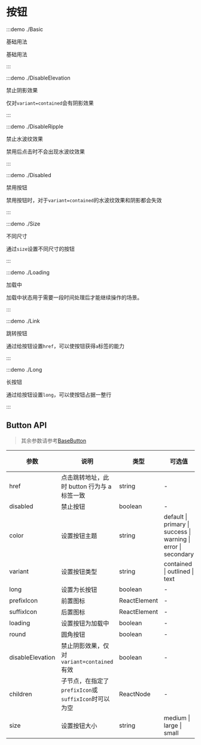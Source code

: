 # 按钮

:::demo ./Basic

基础用法

基础用法

:::

:::demo ./DisableElevation

禁止阴影效果

仅对`variant=contained`会有阴影效果

:::

:::demo ./DisableRipple

禁止水波纹效果

禁用后点击时不会出现水波纹效果

:::

:::demo ./Disabled

禁用按钮

禁用按钮时，对于`variant=contained`的水波纹效果和阴影都会失效

:::

:::demo ./Size

不同尺寸

通过`size`设置不同尺寸的按钮

:::

:::demo ./Loading

加载中

加载中状态用于需要一段时间处理后才能继续操作的场景。

:::

:::demo ./Link

跳转按钮

通过给按钮设置`href`，可以使按钮获得`a`标签的能力

:::

:::demo ./Long

长按钮

通过给按钮设置`long`，可以使按钮占据一整行

:::

## Button API

> 其余参数请参考[BaseButton](/components/BaseButton)

| 参数 | 说明 | 类型 | 可选值 | 默认值 | 是否必填 |
| --- | --- | --- | --- | --- | --- |
| href | 点击跳转地址，此时 button 行为与 a 标签一致 | string | - | - | false |
| disabled | 禁止按钮 | boolean | - | false | false |
| color | 设置按钮主题 | string | default &#x007c; primary &#x007c; success &#x007c; warning &#x007c; error &#x007c; secondary | default | false |
| variant | 设置按钮类型 | string | contained &#x007c; outlined &#x007c; text | contained | false |
| long | 设置为长按钮 | boolean | - | false | false |
| prefixIcon | 前置图标 | ReactElement | - | - | false |
| suffixIcon | 后置图标 | ReactElement | - | - | false |
| loading | 设置按钮为加载中 | boolean | - | - | false |
| round | 圆角按钮 | boolean | - | - | false |
| disableElevation | 禁止阴影效果，仅对`variant=contained`有效 | boolean | - | - | false |
| children | 子节点，在指定了`prefixIcon`或`suffixIcon`时可以为空 | ReactNode | - | - | false |
| size | 设置按钮大小 | string | medium &#x007c; large &#x007c; small | middle | false |
